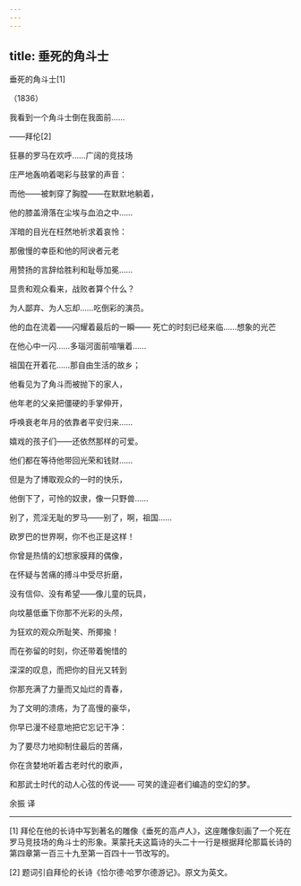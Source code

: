 ```yaml
---
---
---
```

title: 垂死的角斗士
---



垂死的角斗士[1]


（1836）

我看到一个角斗士倒在我面前……

——拜伦[2]

狂暴的罗马在欢呼……广阔的竞技场

庄严地轰响着喝彩与鼓掌的声音：

而他——被刺穿了胸膛——在默默地躺着，

他的膝盖滑落在尘埃与血泊之中……

浑暗的目光在枉然地祈求着哀怜：

那傲慢的幸臣和他的阿谀者元老

用赞扬的言辞给胜利和耻辱加冕……

显贵和观众看来，战败者算个什么？

为人鄙弃、为人忘却……吃倒彩的演员。





他的血在流着——闪耀着最后的一瞬—— 死亡的时刻已经来临……想象的光芒

在他心中一闪……多瑙河面前喧嚷着……

祖国在开着花……那自由生活的故乡；

他看见为了角斗而被抛下的家人，

他年老的父亲把僵硬的手掌伸开，

呼唤衰老年月的依靠者平安归来……

嬉戏的孩子们——还依然那样的可爱。

他们都在等待他带回光荣和钱财……

但是为了博取观众的一时的快乐，

他倒下了，可怜的奴隶，像一只野兽……

别了，荒淫无耻的罗马——别了，啊，祖国……





欧罗巴的世界啊，你不也正是这样！

你曾是热情的幻想家膜拜的偶像，

在怀疑与苦痛的搏斗中受尽折磨，

没有信仰、没有希望——像儿童的玩具，

向坟墓低垂下你那不光彩的头颅，

为狂欢的观众所耻笑、所揶揄！





而在弥留的时刻，你还带着惋惜的

深深的叹息，而把你的目光又转到

你那充满了力量而又灿烂的青春，

为了文明的溃疡，为了高慢的豪华，

你早已漫不经意地把它忘记干净：

为了要尽力地抑制住最后的苦痛，

你在贪婪地听着古老时代的歌声，

和那武士时代的动人心弦的传说—— 可笑的逢迎者们编造的空幻的梦。

余振 译



* * *



[1] 拜伦在他的长诗中写到著名的雕像《垂死的高卢人》，这座雕像刻画了一个死在罗马竞技场的角斗士的形象。莱蒙托夫这篇诗的头二十一行是根据拜伦那篇长诗的第四章第一百三十九至第一百四十一节改写的。

[2] 题词引自拜伦的长诗《恰尔德·哈罗尔德游记》。原文为英文。